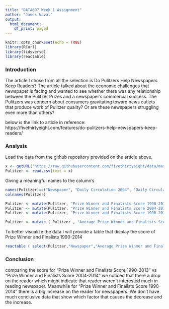 ```yaml
---
title: "DATA607 Week 1 Assignment"
author: "James Naval"
output:
  html_document:
    df_print: paged
---
```


```r
knitr::opts_chunk$set(echo = TRUE)
library(RCurl)
library(tidyverse)
library(reactable)
```

### Introduction

The article I chose from all the selection is Do Pulitzers Help Newspapers Keep Readers? The article talked about the economic challenges that newspaper is facing and wanted to see whether there was any relationship between the Pulitzer Prizes and a newspaper’s commercial success. The Pulitzers was concern about consumers gravitating toward news outlets that produce work of Pulitzer quality? Or are these newspapers struggling even more than others?

below is the link to article in reference:
https://fivethirtyeight.com/features/do-pulitzers-help-newspapers-keep-readers/

### Analysis

Load the data from the github repository provided on the article above.

```r
x <- getURL('https://raw.githubusercontent.com/fivethirtyeight/data/master/pulitzer/pulitzer-circulation-data.csv')
Pulitzer <- read.csv(text = x)
```

Giving a meaningful names to the column's

```r
names(Pulitzer)=c("Newspaper", "Daily Circulation 2004", "Daily Circulation 2013", "Daily Circultion Ciruclation 2004-213", "Pulitzer Price Winners & Finalists 1990-2013", "Pulitzer Price Winners & Finalists 2004-2014", "Pulitzer Price Winners & Finalists 1990-2014")
colnames(Pulitzer)
```

```r
Pulitzer <- mutate(Pulitzer, "Prize Winner and Finalists Score 1990-2013" = mean(Pulitzer$`Pulitzer Price Winners & Finalists 1990-2013`))
Pulitzer <- mutate(Pulitzer, "Prize Winner and Finalists Score 2004-2014" = mean(Pulitzer$`Pulitzer Price Winners & Finalists 2004-2014`))
Pulitzer <- mutate(Pulitzer, "Prize Winner and Finalists Score 1990-2014" = mean(Pulitzer$`Pulitzer Price Winners & Finalists 1990-2014`))

Pulitzer <- mutate ( Pulitzer , "Average Prize Winner and Finalists Score 1990-2014"= rowMeans( select(Pulitzer ,"Prize Winner and Finalists Score 1990-2013" ,"Prize Winner and Finalists Score 2004-2014", "Prize Winner and Finalists Score 1990-2014"  ) ) ) 

```

To better visualize the data I will provide a table that display the score of Prize Winner and Finalists 1990-2014

```r
reactable ( select(Pulitzer,"Newspaper","Average Prize Winner and Finalists Score 1990-2014"))
```

### Conclusion

comparing the score for "Prize Winner and Finalists Score 1990-2013" vs "Prize Winner and Finalists Score 2004-2014" we noticed that there a drop on the reader which might indicate that reader weren't interested much in reading newspaper. Meanwhile for "Prize Winner and Finalists Score 1990-2014" there is a big increase on the reader for newspapers. We don't have much conclusive data that show which factor that causes the decrease and the increase.


